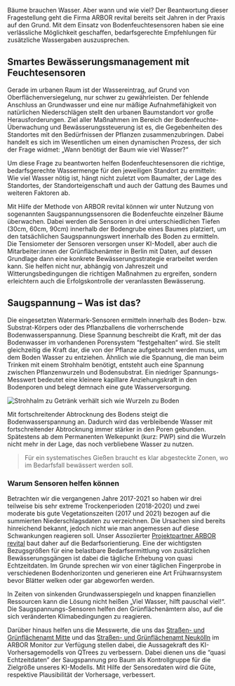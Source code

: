 
Bäume brauchen Wasser. Aber wann und wie viel? Der Beantwortung dieser Fragestellung geht die Firma ARBOR revital bereits seit Jahren in der Praxis auf den Grund. Mit dem Einsatz von Bodenfeuchtesensoren haben sie eine verlässliche Möglichkeit geschaffen, bedarfsgerechte Empfehlungen für zusätzliche Wassergaben auszusprechen.

## Smartes Bewässerungsmanagement mit Feuchtesensoren
Gerade im urbanen Raum ist der Wassereintrag, auf Grund von Oberflächenversiegelung, nur schwer zu gewährleisten. Der fehlende Anschluss an Grundwasser und eine nur mäßige Aufnahmefähigkeit von natürlichen Niederschlägen stellt den urbanen Baumstandort vor große Herausforderungen. Ziel aller Maßnahmen im Bereich der Bodenfeuchte-Überwachung und Bewässerungssteuerung ist es, die Gegebenheiten des Standortes mit den Bedürfnissen der Pflanzen zusammenzubringen. Dabei handelt es sich im Wesentlichen um einen dynamischen Prozess, der sich der Frage widmet: „Wann benötigt der Baum wie viel Wasser?“

Um diese Frage zu beantworten helfen Bodenfeuchtesensoren die richtige, bedarfsgerechte Wassermenge für den jeweiligen Standort zu ermitteln: Wie viel Wasser nötig ist, hängt nicht zuletzt vom Baumalter, der Lage des Standortes, der Standorteigenschaft und auch der Gattung des Baumes und weiteren Faktoren ab.

Mit Hilfe der Methode von ARBOR revital können wir unter Nutzung von sogenannten Saugspannungssensoren die Bodenfeuchte einzelner Bäume überwachen. Dabei werden die Sensoren in drei unterschiedlichen Tiefen (30cm, 60cm, 90cm) innerhalb der Bodengrube eines Baumes platziert, um den tatsächlichen Saugspannungswert innerhalb des Boden zu ermitteln. Die Tensiometer der Sensoren versorgen unser KI-Modell, aber auch die Mitarbeiter:innen der Grünflächenämter in Berlin mit Daten, auf dessen Grundlage dann eine konkrete Bewässerungsstrategie erarbeitet werden kann. Sie helfen nicht nur, abhängig von Jahreszeit und Witterungsbedingungen die richtigen Maßnahmen zu ergreifen, sondern erleichtern auch die Erfolgskontrolle der veranlassten Bewässerung.


## Saugspannung – Was ist das?
Die eingesetzten Watermark-Sensoren ermitteln innerhalb des Boden- bzw. Substrat-Körpers oder des Pflanzballens die vorherrschende Bodenwasserspannung. Diese Spannung beschreibt die Kraft, mit der das Bodenwasser im vorhandenen Porensystem “festgehalten“ wird. Sie stellt gleichzeitig die Kraft dar, die von der Pflanze aufgebracht werden muss, um dem Boden Wasser zu entziehen. Ähnlich wie die Spannung, die man beim Trinken mit einem Strohhalm benötigt, entsteht auch eine Spannung zwischen Pflanzenwurzeln und Bodensubstrat. Ein niedriger Spannungs-Messwert bedeutet eine kleinere kapillare Anziehungskraft in den Bodenporen und belegt demnach eine gute Wasserversorgung.

![Strohhalm zu Getränk verhält sich wie Wurzeln zu Boden](https://images.unsplash.com/photo-1501594941583-afe28dd654b4?ixlib=rb-1.2.1&ixid=MnwxMjA3fDB8MHxwaG90by1wYWdlfHx8fGVufDB8fHx8&auto=format&fit=crop&w=2070&q=80)

Mit fortschreitender Abtrocknung des Bodens steigt die Bodenwasserspannung an. Dadurch wird das verbleibende Wasser mit fortschreitender Abtrocknung immer stärker in den Poren gebunden. Spätestens ab dem Permanenten Welkepunkt (kurz: PWP) sind die Wurzeln nicht mehr in der Lage, das noch verbliebene Wasser zu nutzen.

> Für ein systematisches Gießen braucht es klar abgesteckte Zonen, wo im Bedarfsfall bewässert werden soll.

### Warum Sensoren helfen können
Betrachten wir die vergangenen Jahre 2017-2021 so haben wir drei teilweise bis sehr extreme Trockenperioden (2018-2020) und zwei moderate bis gute Vegetationszeiten (2017 und 2021) bezogen auf die summierten Niederschlagsdaten zu verzeichnen. Die Ursachen sind bereits hinreichend bekannt, jedoch nicht wie man angemessen auf diese Schwankungen reagieren soll. Unser Assoziierter [Projektpartner ARBOR revital](https://www.arbor-revital.de/) baut daher auf die Bedarfsorientierung. Eine der wichtigsten Bezugsgrößen für eine belastbare Bedarfsermittlung von zusätzlichen Bewässerungsgängen ist dabei die  tägliche Erhebung von quasi Echtzeitdaten. Im Grunde sprechen wir von einer täglichen Fingerprobe in verschiedenen Bodenhorizonten und generieren eine Art Frühwarnsystem bevor Blätter welken oder gar abgeworfen werden.

In Zeiten von sinkenden Grundwasserspiegeln und knappen finanziellen Ressourcen kann die Lösung nicht heißen „Viel Wasser, hilft pauschal viel!“. Die Saugspannungs-Sensoren helfen den Grünflächenämtern also, auf die sich veränderten Klimabedingungen zu reagieren.

Darüber hinaus helfen uns die Messwerte, die uns das [Straßen- und Grünflächenamt Mitte](https://www.berlin.de/ba-mitte/politik-und-verwaltung/aemter/strassen-und-gruenflaechenamt/) und das [Straßen- und Grünflächenamt Neukölln](https://www.berlin.de/ba-neukoelln/politik-und-verwaltung/aemter/strassen-und-gruenflaechenamt/) im ARBOR Monitor zur Verfügung stellen dabei, die Aussagekraft des KI-Vorhersagemodells von QTrees zu verbessern. Dabei dienen uns die “quasi Echtzeitdaten” der Saugspannung pro Baum als Kontrollgruppe für die Zielgröße unseres KI-Modells. Mit Hilfe der Sensoredaten wird die Güte, respektive Plausibilität der Vorhersage, verbessert. 

